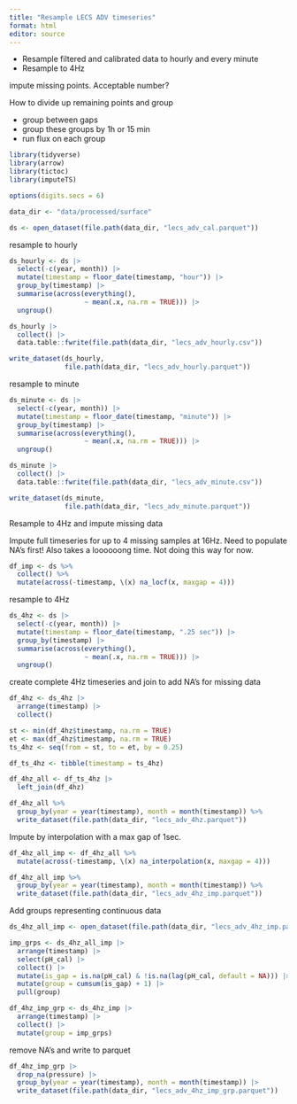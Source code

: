 ```yaml
---
title: "Resample LECS ADV timeseries"
format: html
editor: source
---
```


* Resample filtered and calibrated data to hourly and every minute
* Resample to 4Hz

impute missing points. Acceptable number?

How to divide up remaining points and group

* group between gaps
* group these groups by 1h or 15 min
* run flux on each group

```r
library(tidyverse)
library(arrow)
library(tictoc)
library(imputeTS)

options(digits.secs = 6)

data_dir <- "data/processed/surface"
```

```r
ds <- open_dataset(file.path(data_dir, "lecs_adv_cal.parquet"))
```

resample to hourly

```r
ds_hourly <- ds |> 
  select(-c(year, month)) |> 
  mutate(timestamp = floor_date(timestamp, "hour")) |> 
  group_by(timestamp) |> 
  summarise(across(everything(), 
                   ~ mean(.x, na.rm = TRUE))) |> 
  ungroup()

ds_hourly |> 
  collect() |> 
  data.table::fwrite(file.path(data_dir, "lecs_adv_hourly.csv"))

write_dataset(ds_hourly, 
              file.path(data_dir, "lecs_adv_hourly.parquet"))
```

resample to minute

```r
ds_minute <- ds |> 
  select(-c(year, month)) |> 
  mutate(timestamp = floor_date(timestamp, "minute")) |> 
  group_by(timestamp) |> 
  summarise(across(everything(), 
                   ~ mean(.x, na.rm = TRUE))) |> 
  ungroup()

ds_minute |> 
  collect() |> 
  data.table::fwrite(file.path(data_dir, "lecs_adv_minute.csv"))

write_dataset(ds_minute, 
              file.path(data_dir, "lecs_adv_minute.parquet"))
```

Resample to 4Hz and impute missing data

Impute full timeseries for up to 4 missing samples at 16Hz. Need to populate NA's first!
Also takes a loooooong time. Not doing this way for now.

```r
df_imp <- ds %>% 
  collect() %>% 
  mutate(across(-timestamp, \(x) na_locf(x, maxgap = 4)))
```

resample to 4Hz

```r
ds_4hz <- ds |> 
  select(-c(year, month)) |> 
  mutate(timestamp = floor_date(timestamp, ".25 sec")) |> 
  group_by(timestamp) |> 
  summarise(across(everything(), 
                   ~ mean(.x, na.rm = TRUE))) |> 
  ungroup()
```

create complete 4Hz timeseries and join to add NA's for missing data

```r
df_4hz <- ds_4hz |> 
  arrange(timestamp) |> 
  collect()

st <- min(df_4hz$timestamp, na.rm = TRUE) 
et <- max(df_4hz$timestamp, na.rm = TRUE) 
ts_4hz <- seq(from = st, to = et, by = 0.25) 

df_ts_4hz <- tibble(timestamp = ts_4hz)

df_4hz_all <- df_ts_4hz |> 
  left_join(df_4hz)
```

```r
df_4hz_all %>% 
  group_by(year = year(timestamp), month = month(timestamp)) %>% 
  write_dataset(file.path(data_dir, "lecs_adv_4hz.parquet"))
```

Impute by interpolation with a max gap of 1sec.

```r
df_4hz_all_imp <- df_4hz_all %>% 
  mutate(across(-timestamp, \(x) na_interpolation(x, maxgap = 4)))

df_4hz_all_imp %>% 
  group_by(year = year(timestamp), month = month(timestamp)) %>% 
  write_dataset(file.path(data_dir, "lecs_adv_4hz_imp.parquet"))
```

Add groups representing continuous data

```r
ds_4hz_all_imp <- open_dataset(file.path(data_dir, "lecs_adv_4hz_imp.parquet"))

imp_grps <- ds_4hz_all_imp |> 
  arrange(timestamp) |> 
  select(pH_cal) |> 
  collect() |> 
  mutate(is_gap = is.na(pH_cal) & !is.na(lag(pH_cal, default = NA))) |> 
  mutate(group = cumsum(is_gap) + 1) |> 
  pull(group)

df_4hz_imp_grp <- ds_4hz_imp |> 
  arrange(timestamp) |> 
  collect() |> 
  mutate(group = imp_grps)
```

remove NA's and write to parquet

```r
df_4hz_imp_grp |> 
  drop_na(pressure) |> 
  group_by(year = year(timestamp), month = month(timestamp)) |> 
  write_dataset(file.path(data_dir, "lecs_adv_4hz_imp_grp.parquet"))
```

